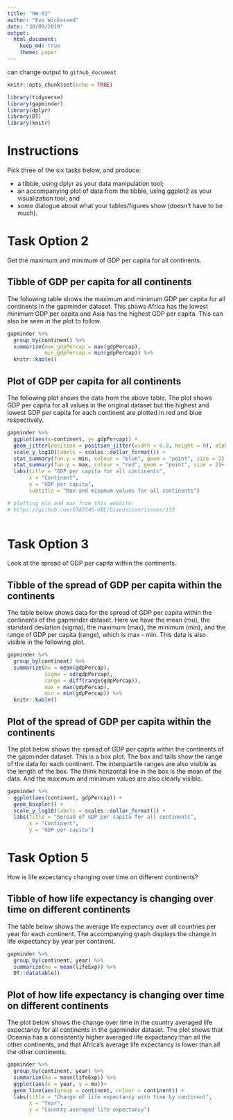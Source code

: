 ```yaml
---
title: "HW 03"
author: "Eve Wicksteed"
date: "30/09/2019"
output: 
  html_document:
    keep_md: true
    theme: paper
---
```


can change output to `github_document`

```r
knitr::opts_chunk$set(echo = TRUE)
```

```r
library(tidyverse)
library(gapminder)
library(dplyr)
library(DT)
library(knitr)
```

# Instructions

Pick three of the six tasks below, and produce:

- a tibble, using dplyr as your data manipulation tool;
- an accompanying plot of data from the tibble, using ggplot2 as your visualization tool; and
- some dialogue about what your tables/figures show (doesn’t have to be much).

# Task Option 2
Get the maximum and minimum of GDP per capita for all continents.

## Tibble of GDP per capita for all continents

The following table shows the maximum and minimum GDP per capita for all continents in the gapminder dataset. 
This shows Africa has the lowest minimum GDP per capita and Asia has the highest GDP per capita. This can also be seen in the plot to follow. 

```r
gapminder %>% 
  group_by(continent) %>% 
  summarize(max_gdpPercap = max(gdpPercap),
            min_gdpPercap = min(gdpPercap)) %>% 
  knitr::kable()
```

## Plot of GDP per capita for all continents

The following plot shows the data from the above table. The plot shows GDP per capita for all values in the original dataset but the highest and lowest GDP per capita for each continent are plotted in red and blue respectively. 

```r
gapminder %>% 
  ggplot(aes(x=continent, y= gdpPercap)) +
  geom_jitter(position = position_jitter(width = 0.3, height = 0), alpha = 1/4) +
  scale_y_log10(labels = scales::dollar_format()) +
  stat_summary(fun.y = min, colour = "blue", geom = "point", size = 2) +
  stat_summary(fun.y = max, colour = "red", geom = "point", size = 2)+
  labs(title = "GDP per capita for all continents", 
       x = "Continent", 
       y = "GDP per capita", 
       subtitle = "Max and minimum values for all continents")

# plotting min and max from this website:
# https://github.com/STAT545-UBC/Discussion/issues/133
  
```




# Task Option 3
Look at the spread of GDP per capita within the continents.

## Tibble of the spread of GDP per capita within the continents

The table below shows data for the spread of GDP per capita within the continents of the gapminder dataset. Here we have the mean (mu), the standard deviation (sigma), the maximum (max), the minimum (min), and the range of GDP per capita (range), which is max - min. This data is also visible in the following plot. 

```r
gapminder %>% 
  group_by(continent) %>% 
  summarize(mu = mean(gdpPercap),
            sigma = sd(gdpPercap),
            range = diff(range(gdpPercap)),
            max = max(gdpPercap),
            min = min(gdpPercap)) %>% 
  knitr::kable()
```

## Plot of the spread of GDP per capita within the continents

The plot below shows the spread of GDP per capita within the continents of the gapminder dataset. This is a box plot. The box and tails show the range of the data for each continent. The interquartile ranges are also visible as the length of the box. The think horizontal line in the box is the mean of the data. And the maximum and minimum values are also clearly visible. 

```r
gapminder %>% 
  ggplot(aes(continent, gdpPercap)) +
  geom_boxplot() +
  scale_y_log10(labels = scales::dollar_format()) +
  labs(title = "Spread of GDP per capita for all continents", 
       x = "Continent", 
       y = "GDP per capita")

```
  
  
  
# Task Option 5
How is life expectancy changing over time on different continents?

## Tibble of how life expectancy is changing over time on different continents

The table below shows the average life expectancy over all countries per year for each continent. The accompanying graph displays the change in life expectancy by year per continent.

```r
gapminder %>% 
  group_by(continent, year) %>% 
  summarize(mu = mean(lifeExp)) %>% 
  DT::datatable()
```

## Plot of how life expectancy is changing over time on different continents

The plot below shows the change over time in the country averaged life expectancy for all continents in the gapminder dataset. The plot shows that Oceania has a consistently higher averaged life expactancy than all the other continents, and that Africa's average life expectancy is lower than all the other continents. 

```r
gapminder %>% 
  group_by(continent, year) %>% 
  summarize(mu = mean(lifeExp)) %>% 
  ggplot(aes(x = year, y = mu))+
  geom_line(aes(group = continent, colour = continent)) +
  labs(title = "Change of life expectancy with time by continent", 
       x = "Year", 
       y = "Country averaged life expectancy")

```
  









